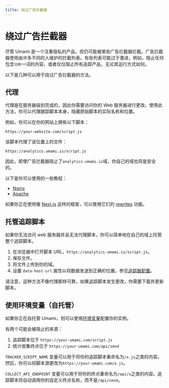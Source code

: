 ```yaml
---
title: 绕过广告拦截器
---
```


# 绕过广告拦截器

尽管 Umami 是一个注重隐私的产品，但仍可能被某些广告拦截器拦截。广告拦截器使用由许多不同的人维护的拦截列表。有些列表可能过于激进，例如，阻止任何包含`分析`一词的内容，或者仅仅阻止所有追踪产品，无论其运行方式如何。

以下是几种可以用于绕过广告拦截器的方法。

## 代理

代理是在服务器级别完成的，因此你需要访问你的 Web 服务器进行更改。使用此方法，你可以代理跟踪脚本本身，隐藏原始脚本的实际名称和位置。

例如，你可以在你的网站上拥有以下脚本：

`https://your-website.com/script.js`

该脚本代理了该位置上的文件：

`https://analytics.umami.is/script.js`

因此，即使广告拦截器阻止了`analytics.umami.is`域，你自己的域也将是安全的。

以下是你可以使用的一些教程：

- [Nginx](https://docs.nginx.com/nginx/admin-guide/web-server/reverse-proxy/)
- [Apache](https://httpd.apache.org/docs/2.4/howto/reverse_proxy.html)

如果你正在使用像 [Next.js](https://nextjs.org) 这样的框架，可以使用它们的 [rewrites](https://nextjs.org/docs/pages/api-reference/next-config-js/rewrites) 功能。

## 托管追踪脚本

如果你无法访问 web 服务器并且无法代理脚本，你可以简单地在自己的域上托管整个追踪脚本。

1. 在浏览器中打开脚本 URL，`https://analytics.umami.is/script.js`。
2. 保存文件。
3. 将文件上传到你的域。
4. 设置 `data-host-url` 属性以将数据发送到正确的位置。参见[追踪器配置](https://umami.zhcndoc.com/docs/tracker-configuration)。

请注意，这种方法不像代理那样可靠，如果追踪脚本发生更改，你需要下载并更新脚本。

## 使用环境变量（自托管）

如果你正在自托管 Umami，则可以使用[环境变量](/docs/environment-variables)配置你的实例。

有两个可能会被阻止的来源：

1. 追踪脚本位于 `https://your-umami.com/script.js`
2. 统计收集终点位于 `https://your-umami.com/api/send`

`TRACKER_SCRIPT_NAME` 变量可以用于将你的追踪脚本重命名为`/x.js`之类的内容。然后，你可以将脚本源更改为`https://your-umami.com/x.js`。

`COLLECT_API_ENDPOINT` 变量可以用于将你的终点重命名为`/api/x`之类的内容。追踪脚本将自动调用你的自定义终点名称，而不是`/api/send`。
